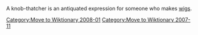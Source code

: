 [[Category:Move to Wiktionary 2008-01]]

A knob-thatcher is an antiquated expression for someone who makes [[wig (hair)|wigs]].

[[Category:Move to Wiktionary 2007-11]]